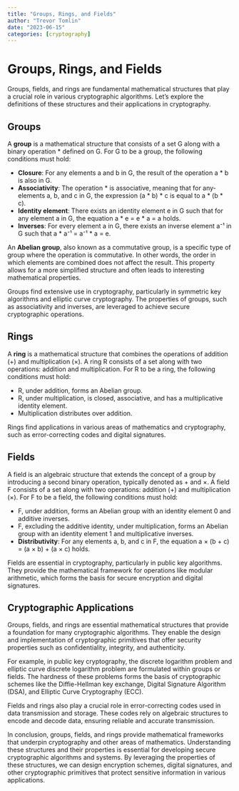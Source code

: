 ```yaml
---
title: "Groups, Rings, and Fields"
author: "Trevor Tomlin"
date: "2023-06-15"
categories: [cryptography]
---
```


# Groups, Rings, and Fields

Groups, fields, and rings are fundamental mathematical structures that play a crucial role in various cryptographic algorithms. Let's explore the definitions of these structures and their applications in cryptography.

## Groups

A **group** is a mathematical structure that consists of a set G along with a binary operation * defined on G. For G to be a group, the following conditions must hold:

- **Closure**: For any elements a and b in G, the result of the operation a * b is also in G.
- **Associativity**: The operation * is associative, meaning that for any- elements a, b, and c in G, the expression (a * b) * c is equal to a * (b * c).
- **Identity element**: There exists an identity element e in G such that for any element a in G, the equation a * e = e * a = a holds.
- **Inverses**: For every element a in G, there exists an inverse element a⁻¹ in G such that a * a⁻¹ = a⁻¹ * a = e.

An **Abelian group**, also known as a commutative group, is a specific type of group where the operation is commutative. In other words, the order in which elements are combined does not affect the result. This property allows for a more simplified structure and often leads to interesting mathematical properties.

Groups find extensive use in cryptography, particularly in symmetric key algorithms and elliptic curve cryptography. The properties of groups, such as associativity and inverses, are leveraged to achieve secure cryptographic operations.

## Rings

A **ring** is a mathematical structure that combines the operations of addition (+) and multiplication (×). A ring R consists of a set along with two operations: addition and multiplication. For R to be a ring, the following conditions must hold:

- R, under addition, forms an Abelian group.
- R, under multiplication, is closed, associative, and has a multiplicative identity element.
- Multiplication distributes over addition.

Rings find applications in various areas of mathematics and cryptography, such as error-correcting codes and digital signatures.

## Fields

A field is an algebraic structure that extends the concept of a group by introducing a second binary operation, typically denoted as + and ×. A field F consists of a set along with two operations: addition (+) and multiplication (×). For F to be a field, the following conditions must hold:

- F, under addition, forms an Abelian group with an identity element 0 and additive inverses.
- F, excluding the additive identity, under multiplication, forms an Abelian group with an identity element 1 and multiplicative inverses.
- **Distributivity**: For any elements a, b, and c in F, the equation a × (b + c) = (a × b) + (a × c) holds.

Fields are essential in cryptography, particularly in public key algorithms. They provide the mathematical framework for operations like modular arithmetic, which forms the basis for secure encryption and digital signatures.

## Cryptographic Applications

Groups, fields, and rings are essential mathematical structures that provide a foundation for many cryptographic algorithms. They enable the design and implementation of cryptographic primitives that offer security properties such as confidentiality, integrity, and authenticity.

For example, in public key cryptography, the discrete logarithm problem and elliptic curve discrete logarithm problem are formulated within groups or fields. The hardness of these problems forms the basis of cryptographic schemes like the Diffie-Hellman key exchange, Digital Signature Algorithm (DSA), and Elliptic Curve Cryptography (ECC).

Fields and rings also play a crucial role in error-correcting codes used in data transmission and storage. These codes rely on algebraic structures to encode and decode data, ensuring reliable and accurate transmission.

In conclusion, groups, fields, and rings provide mathematical frameworks that underpin cryptography and other areas of mathematics. Understanding these structures and their properties is essential for developing secure cryptographic algorithms and systems. By leveraging the properties of these structures, we can design encryption schemes, digital signatures, and other cryptographic primitives that protect sensitive information in various applications.